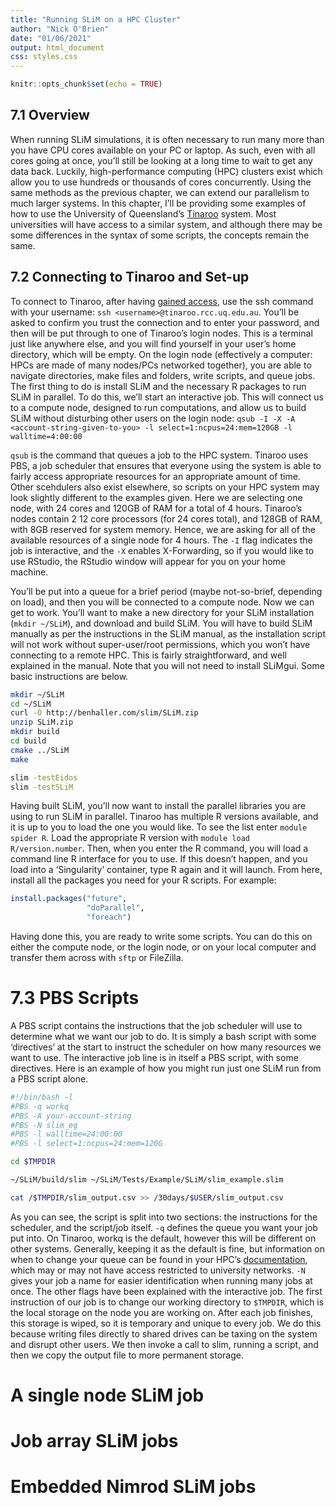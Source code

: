 ```yaml
---
title: "Running SLiM on a HPC Cluster"
author: "Nick O'Brien"
date: "01/06/2021"
output: html_document
css: styles.css
---
```


```r
knitr::opts_chunk$set(echo = TRUE)
```

## 7.1 Overview

When running SLiM simulations, it is often necessary to run many more than you have CPU cores available
on your PC or laptop. As such, even with all cores going at once, you'll still be looking at a long time 
to wait to get any data back. Luckily, high-performance computing (HPC) clusters exist which allow you
to use hundreds or thousands of cores concurrently. Using the same methods as the previous chapter, 
we can extend our parallelism to much larger systems. In this chapter, I'll be providing some examples of
how to use the University of Queensland's [Tinaroo](https://rcc.uq.edu.au/tinaroo) system. Most universities
will have access to a similar system, and although there may be some differences in the syntax of some scripts,
the concepts remain the same.


## 7.2 Connecting to Tinaroo and Set-up

To connect to Tinaroo, after having [gained access](https://rcc.uq.edu.au/tinaroo), use the ssh command with your
username: 
`ssh <username>@tinaroo.rcc.uq.edu.au`.
You'll be asked to confirm you trust the connection and to enter your password, and then will be put through to one
of Tinaroo's login nodes. This is a terminal just like anywhere else, and you will find yourself in your user's home
directory, which will be empty. On the login node (effectively a computer: HPCs are made of many nodes/PCs networked together), 
you are able to navigate directories, make files and folders, write scripts, and queue jobs. The first thing to do
is install SLiM and the necessary R packages to run SLiM in parallel.
To do this, we'll start an interactive job. This will connect us to a compute node, designed to run computations, and allow
us to build SLiM without disturbing other users on the login node:
`qsub -I -X -A <account-string-given-to-you> -l select=1:ncpus=24:mem=120GB -l walltime=4:00:00`

`qsub` is the command that queues a job to the HPC system. Tinaroo uses PBS, a job scheduler that ensures that everyone using
the system is able to fairly access appropriate resources for an appropriate amount of time. Other scehdulers also exist elsewhere,
so scripts on your HPC system may look slightly different to the examples given. Here we are selecting one node, with 
24 cores and 120GB of RAM for a total of 4 hours. Tinaroo's nodes contain 2 12 core processors (for 24 cores total), and 128GB of RAM,
with 8GB reserved for system memory. Hence, we are asking for all of the available resources of a single node for 4 hours.
The `-I` flag indicates the job is interactive, and the `-X` enables X-Forwarding, so if you would like to use RStudio, 
the RStudio window will appear for you on your home machine.

You'll be put into a queue for a brief period (maybe not-so-brief, depending on load), and then you will be connected to a compute node.
Now we can get to work. You'll want to make a new directory for your SLiM installation (`mkdir ~/SLiM`), and download and build SLiM.
You will have to build SLiM manually as per the instructions in the SLiM manual, as the installation script will not work without 
super-user/root permissions, which you won't have connecting to a remote HPC. This is fairly straightforward, and well explained 
in the manual. Note that you will not need to install SLiMgui. Some basic instructions are below.

```bash
mkdir ~/SLiM
cd ~/SLiM
curl -O http://benhaller.com/slim/SLiM.zip
unzip SLiM.zip
mkdir build
cd build
cmake ../SLiM
make

slim -testEidos
slim -testSLiM
```


Having built SLiM, you'll now want to install the parallel libraries you are using to run SLiM in parallel. Tinaroo has multiple R
versions available, and it is up to you to load the one you would like. To see the list enter `module spider R`.
Load the appropriate R version with `module load R/version.number`. Then, when you enter the R command, you will load a command line
R interface for you to use. If this doesn't happen, and you load into a 'Singularity' container, type R again and it will launch.
From here, install all the packages you need for your R scripts. For example:
```R
install.packages("future",
                 "doParallel",
                 "foreach")

```

Having done this, you are ready to write some scripts. You can do this on either the compute node, or the login node, or on your local
computer and transfer them across with `sftp` or FileZilla. 

# 7.3 PBS Scripts

A PBS script contains the instructions that the job scheduler will use to determine what we want our job to do. It is simply a 
bash script with some 'directives' at the start to instruct the scheduler on how many resources we want to use. The interactive job
line is in itself a PBS script, with some directives.
Here is an example of how you might run just one SLiM run from a PBS script alone.

```bash
#!/bin/bash -l
#PBS -q workq
#PBS -A your-account-string
#PBS -N slim_eg
#PBS -l walltime=24:00:00
#PBS -l select=1:ncpus=24:mem=120G

cd $TMPDIR

~/SLiM/build/slim ~/SLiM/Tests/Example/SLiM/slim_example.slim

cat /$TMPDIR/slim_output.csv >> /30days/$USER/slim_output.csv

```

As you can see, the script is split into two sections: the instructions for the scheduler, and the script/job itself.
`-q` defines the queue you want your job put into. On Tinaroo, workq is the default, however this will be different on 
other systems. Generally, keeping it as the default is fine, but information on when to change your queue can be found 
in your HPC's [documentation](www2.rcc.uq.edu.au/hpc/guides/), which may or may not have access restricted to university
networks. 
`-N` gives your job a name for easier identification when running many jobs at once. The other flags have been explained
with the interactive job. 
The first instruction of our job is to change our working directory to `$TMPDIR`, which is the local storage on the node you
are working on. After each job finishes, this storage is wiped, so it is temporary and unique to every job. We do this because
writing files directly to shared drives can be taxing on the system and disrupt other users. We then invoke a call to slim,
running a script, and then we copy the output file to more permanent storage.

# A single node SLiM job

# Job array SLiM jobs

# Embedded Nimrod SLiM jobs